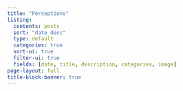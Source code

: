```yaml
---
title: "Perceptions"
listing:
  contents: posts
  sort: "date desc"
  type: default
  categories: true
  sort-ui: true
  filter-ui: true
  fields: [date, title, description, categories, image]
page-layout: full
title-block-banner: true
---
```



